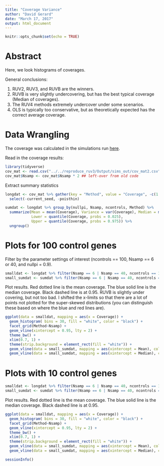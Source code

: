 ```yaml
---
title: "Coverage Variance"
author: "David Gerard"
date: "March 17, 2017"
output: html_document
---
```


```r
knitr::opts_chunk$set(echo = TRUE)
```

# Abstract
Here, we look histograms of coverages.

General conclusions:

1. RUV2, RUV3, and RUVB are the winners.
2. RUVB is very slightly undercovering, but has the best typical coverage (Median of coverages).
3. The RUV4 methods extremely undercover under some scenarios.
4. OLS is typically too conservative, but as theoretically expected has the correct average coverage.

# Data Wrangling

The coverage was calculated in the simulations run [here](https://github.com/dcgerard/ruvb_sims).

Read in the coverage results:
```r
library(tidyverse)
cov_mat <- read.csv("../../reproduce_ruv3/Output/sims_out/cov_mat2.csv")
cov_mat$Nsamp <- cov_mat$Nsamp * 2 ## left-over from old code
```

Extract summary statistics

```r
longdat <- cov_mat %>% gather(key = "Method", value = "Coverage", -c(1:5)) %>%
  select(-current_seed, -poisthin)

sumdat <- longdat %>% group_by(nullpi, Nsamp, ncontrols, Method) %>%
  summarize(Mean = mean(Coverage), Variance = var(Coverage), Median = median(Coverage), 
            Lower = quantile(Coverage, probs = 0.025),
            Upper = quantile(Coverage, probs = 0.975)) %>%
  ungroup()
```


# Plots for 100 control genes

Filter by the parameter settings of interest (ncontrols == 100, Nsamp == 6 or 40, and nullpi = 0.9).

```r
smalldat <- longdat %>% filter(Nsamp == 6 | Nsamp == 40, ncontrols == 100, nullpi == 0.9)
small_sumdat <- sumdat %>% filter(Nsamp == 6 | Nsamp == 40, ncontrols == 100, nullpi == 0.9)
```

Plot results. Red dotted line is the mean coverage. The blue solid line is the median coverage. Black dashed line is at 0.95. RUVB is slightly under covering, but not too bad. I shifted the x-limits so that there are a lot of points not plotted for the super-skewed distributions (you can distinguish these based on where the blue and red lines are).

```r
ggplot(data = smalldat, mapping = aes(x = Coverage)) +
  geom_histogram( bins = 30, fill = "white", color = "black") +
  facet_grid(Method~Nsamp) +
  geom_vline(xintercept = 0.95, lty = 2) +
  theme_bw() +
  xlim(0.7, 1) +
  theme(strip.background = element_rect(fill = "white")) +
  geom_vline(data = small_sumdat, mapping = aes(xintercept = Mean), col = "red", lty = 3) +
  geom_vline(data = small_sumdat, mapping = aes(xintercept = Median), col = "blue", lty = 1)
```

# Plots with 10 control genes

```r
smalldat <- longdat %>% filter(Nsamp == 6 | Nsamp == 40, ncontrols == 10, nullpi == 0.9)
small_sumdat <- sumdat %>% filter(Nsamp == 6 | Nsamp == 40, ncontrols == 10, nullpi == 0.9)
```

Plot results. Red dotted line is the mean coverage. The blue solid line is the median coverage. Black dashed line is at 0.95.

```r
ggplot(data = smalldat, mapping = aes(x = Coverage)) +
  geom_histogram( bins = 30, fill = "white", color = "black") +
  facet_grid(Method~Nsamp) +
  geom_vline(xintercept = 0.95, lty = 2) +
  theme_bw() +
  xlim(0.7, 1) +
  theme(strip.background = element_rect(fill = "white")) +
  geom_vline(data = small_sumdat, mapping = aes(xintercept = Mean), col = "red", lty = 3) +
  geom_vline(data = small_sumdat, mapping = aes(xintercept = Median), col = "blue", lty = 1)
```

```r
sessionInfo()
```
